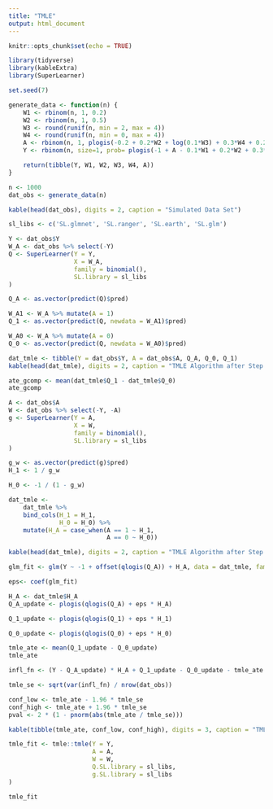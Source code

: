 ```yaml
---
title: "TMLE"
output: html_document
---
```


```r
knitr::opts_chunk$set(echo = TRUE)
```

```r
library(tidyverse)
library(kableExtra)
library(SuperLearner)

set.seed(7)
```

```r
generate_data <- function(n) {
    W1 <- rbinom(n, 1, 0.2)
    W2 <- rbinom(n, 1, 0.5)
    W3 <- round(runif(n, min = 2, max = 4))
    W4 <- round(runif(n, min = 0, max = 4))
    A <- rbinom(n, 1, plogis(-0.2 + 0.2*W2 + log(0.1*W3) + 0.3*W4 + 0.2*W1*W4))
    Y <- rbinom(n, size=1, prob= plogis(-1 + A - 0.1*W1 + 0.2*W2 + 0.3*W3 - 0.1*W4 + sin(0.1*W2*W4)))

    return(tibble(Y, W1, W2, W3, W4, A))
}
```

```r
n <- 1000
dat_obs <- generate_data(n)

kable(head(dat_obs), digits = 2, caption = "Simulated Data Set")
```

```r
sl_libs <- c('SL.glmnet', 'SL.ranger', 'SL.earth', 'SL.glm')
```

```r
Y <- dat_obs$Y
W_A <- dat_obs %>% select(-Y)
Q <- SuperLearner(Y = Y,
                  X = W_A,
                  family = binomial(),
                  SL.library = sl_libs
)
```

```r
Q_A <- as.vector(predict(Q)$pred)
```

```r
W_A1 <- W_A %>% mutate(A = 1)
Q_1 <- as.vector(predict(Q, newdata = W_A1)$pred)
```

```r
W_A0 <- W_A %>% mutate(A = 0)
Q_0 <- as.vector(predict(Q, newdata = W_A0)$pred)
```

```r
dat_tmle <- tibble(Y = dat_obs$Y, A = dat_obs$A, Q_A, Q_0, Q_1)
kable(head(dat_tmle), digits = 2, caption = "TMLE Algorithm after Step 1")
```

```r
ate_gcomp <- mean(dat_tmle$Q_1 - dat_tmle$Q_0)
ate_gcomp
```

```r
A <- dat_obs$A
W <- dat_obs %>% select(-Y, -A)
g <- SuperLearner(Y = A,
                  X = W,
                  family = binomial(),
                  SL.library = sl_libs
)
```

```r
g_w <- as.vector(predict(g)$pred)
H_1 <- 1 / g_w
```

```r
H_0 <- -1 / (1 - g_w)
```

```r
dat_tmle <-
    dat_tmle %>%
    bind_cols(H_1 = H_1,
              H_0 = H_0) %>%
    mutate(H_A = case_when(A == 1 ~ H_1,
                           A == 0 ~ H_0))
```

```r
kable(head(dat_tmle), digits = 2, caption = "TMLE Algorithm after Step 2")
```

```r
glm_fit <- glm(Y ~ -1 + offset(qlogis(Q_A)) + H_A, data = dat_tmle, family = binomial)
```

```r
eps<- coef(glm_fit)
```

```r
H_A <- dat_tmle$H_A
Q_A_update <- plogis(qlogis(Q_A) + eps * H_A)
```

```r
Q_1_update <- plogis(qlogis(Q_1) + eps * H_1)
```

```r
Q_0_update <- plogis(qlogis(Q_0) + eps * H_0)
```

```r
tmle_ate <- mean(Q_1_update - Q_0_update)
tmle_ate
```

```r
infl_fn <- (Y - Q_A_update) * H_A + Q_1_update - Q_0_update - tmle_ate
```

```r
tmle_se <- sqrt(var(infl_fn) / nrow(dat_obs))
```

```r
conf_low <- tmle_ate - 1.96 * tmle_se
conf_high <- tmle_ate + 1.96 * tmle_se
pval <- 2 * (1 - pnorm(abs(tmle_ate / tmle_se)))

kable(tibble(tmle_ate, conf_low, conf_high), digits = 3, caption = "TMLE Estimate of the ATE")
```

```r
tmle_fit <- tmle::tmle(Y = Y,
                       A = A,
                       W = W,
                       Q.SL.library = sl_libs,
                       g.SL.library = sl_libs
)

tmle_fit
```

